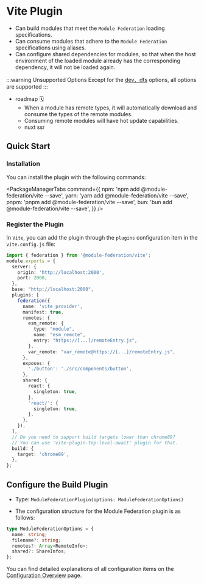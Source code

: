 # Vite Plugin

- Can build modules that meet the `Module Federation` loading specifications.
- Can consume modules that adhere to the `Module Federation` specifications using aliases.
- Can configure shared dependencies for modules, so that when the host environment of the loaded module already has the corresponding dependency, it will not be loaded again.

:::warning Unsupported Options
Except for the [dev、dts](../../configure/dev.html) options, all options are supported
:::
- roadmap 🗓️
  - When a module has remote types, it will automatically download and consume the types of the remote modules.
  - Consuming remote modules will have hot update capabilities.
  - nuxt ssr 

## Quick Start

### Installation

You can install the plugin with the following commands:


<PackageManagerTabs
  command={{
    npm: 'npm add @module-federation/vite --save',
    yarn: 'yarn add @module-federation/vite --save',
    pnpm: 'pnpm add @module-federation/vite --save',
    bun: 'bun add @module-federation/vite --save',
  }}
/>

### Register the Plugin

In `Vite`, you can add the plugin through the `plugins` configuration item in the `vite.config.js` file:

```ts title='vite.config.js'
import { federation } from '@module-federation/vite';
module.exports = {
  server: {
    origin: 'http://localhost:2000',
    port: 2000,
  },
  base: "http://localhost:2000",
  plugins: [
    federation({
      name: 'vite_provider',
      manifest: true,
      remotes: {
        esm_remote: {
          type: "module",
          name: "esm_remote",
          entry: "https://[...]/remoteEntry.js",
        },
        var_remote: "var_remote@https://[...]/remoteEntry.js",
      },
      exposes: {
        './button': './src/components/button',
      },
      shared: {
        react: {
          singleton: true,
        },
        'react/': {
          singleton: true,
        },
      },
    }),
  ],
  // Do you need to support build targets lower than chrome89?
  // You can use 'vite-plugin-top-level-await' plugin for that.
  build: {
    target: 'chrome89',
  },
};
```

## Configure the Build Plugin

- Type: `ModuleFederationPlugin(options: ModuleFederationOptions)`

- The configuration structure for the Module Federation plugin is as follows:

```ts
type ModuleFederationOptions = {
  name: string;
  filename?: string;
  remotes?: Array<RemoteInfo>;
  shared?: ShareInfos;
};
```

You can find detailed explanations of all configuration items on the [Configuration Overview](../../configure/index) page.

